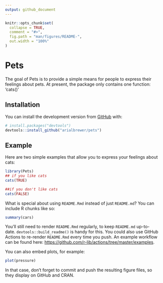 ```yaml
---
output: github_document
---
```


<!-- README.md is generated from README.Rmd. Please edit that file -->

```r
knitr::opts_chunk$set(
  collapse = TRUE,
  comment = "#>",
  fig.path = "man/figures/README-",
  out.width = "100%"
)
```

# Pets

The goal of Pets is to provide a simple means for people to express their feelings about pets. At present, the package only contains one function: 'cats()'

## Installation

You can install the development version from [GitHub](https://github.com/) with:

``` r
# install.packages("devtools")
devtools::install_github("arialbrewer/pets")
```
## Example

Here are two simple examples that allow you to express your feelings about cats:

```r
library(Pets)
## if you like cats
cats(TRUE)

##if you don't like cats
cats(FALSE)
```

What is special about using `README.Rmd` instead of just `README.md`? You can include R chunks like so:

```r
summary(cars)
```

You'll still need to render `README.Rmd` regularly, to keep `README.md` up-to-date. `devtools::build_readme()` is handy for this. You could also use GitHub Actions to re-render `README.Rmd` every time you push. An example workflow can be found here: <https://github.com/r-lib/actions/tree/master/examples>.

You can also embed plots, for example:

```r
plot(pressure)
```

In that case, don't forget to commit and push the resulting figure files, so they display on GitHub and CRAN.
